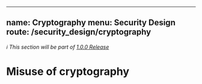 
---
name: Cryptography
menu: Security Design
route: /security_design/cryptography
---

_ℹ️ This section will be part of [1.0.0 Release](https://github.com/guidesmiths/cybersecurity-handbook/issues/41)_

# Misuse of cryptography